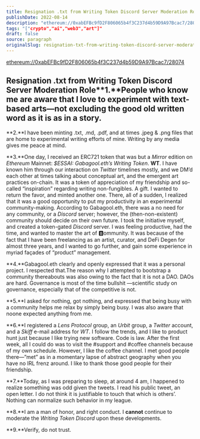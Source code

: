 ```yaml
---
title: Resignation .txt from Writing Token Discord Server Moderation Role
publishDate: 2022-08-14
description: "ethereum://0xabEFBc9fD2F806065b4f3C237d4b59D9A97Bcac7/28074Resignation .txt from Writing Token Discord Server Moderation Role**1.**People who know me......"
tags: "["crypto","ai","web3","art"]"
draft: false
source: paragraph
originalSlug: resignation-txt-from-writing-token-discord-server-moderation-role
---
```


[ethereum://0xabEFBc9fD2F806065b4f3C237d4b59D9A97Bcac7/28074](ethereum://0xabEFBc9fD2F806065b4f3C237d4b59D9A97Bcac7/28074)

## Resignation .txt from Writing Token Discord Server Moderation Role**1.**People who know me are aware that I love to experiment with text-based arts—not excluding the good old written word as it is as in a story.

**2.**I have been minting .txt, .md, .pdf, and at times .jpeg & .png files that are home to experimental writing efforts of mine. Writing by any media gives me peace at mind.

**3.**One day, I received an ERC721 token that was but a *Mirror* edition on *Ethereum* Mainnet: *$ESSAI: Gabagool.eth’s Writing Token*. **WT**. I have known him through our interaction on *Twitter* timelines mostly, and we DM’d each other at times talking about conceptual art, and the emergent art practices on-chain. It was a token of appreciation of my friendship and so-called “inspiration” regarding writing non-fungibles. A gift. I wanted to return the favor, and minted another one. There, all of a sudden, I realized that it was a good opportunity to put my productivity in an experimental community-making. According to Gabagool.eth, there was a no need for any community, or a *Discord* server; however, the (then-non-existent) community should decide on their own future. I took the initiative myself, and created a token-gated *Discord* server. I was feeling productive, had the time, and wanted to master the art of 🅱ommunity. It was because of the fact that I have been freelancing as an artist, curator, and DeFi Degen for almost three years, and I wanted to go further, and gain some experience in myriad façades of “product” management.

**4.**Gabagool.eth clearly and openly expressed that it was a personal project. I respected that.The reason why I attempted to bootstrap a community thereabouts was also owing to the fact that it is not a DAO. DAOs are hard. Governance is most of the time bullshit —scientific study on governance, especially that of the competitive is not.

**5.**I asked for nothing, got nothing, and expressed that being busy with a community helps me relax by simply being busy. I was also aware that noone expected anything from me.

**6.**I registered a *Lens Protocol* group, an *Urbit* group, a *Twitter* account, and a *Skiff* e-mail address for *WT*. I follow the trends, and I like to product hunt just because I like trying new software. Code is law. After the first week, all I could do was to visit the #support and #coffee channels because of my own schedule. However, I like the coffee channel. I met good people there—”met” as in a momentary lapse of abstract geography when you have no IRL frenz around. I like to thank those good people for their friendship.

**7.**Today, as I was preparing to sleep, at around 4 am, I happened to realize something was odd given the tweets. I read his public tweet, an open letter. I do not think it is justifiable to touch that which is others’. Nothing can normalize such behavior in my league.

**8.**I am a man of honor, and right conduct. I **cannot** continue to moderate the *Writing Token Discord* upon these developments.

**9.**Verify, do not trust.